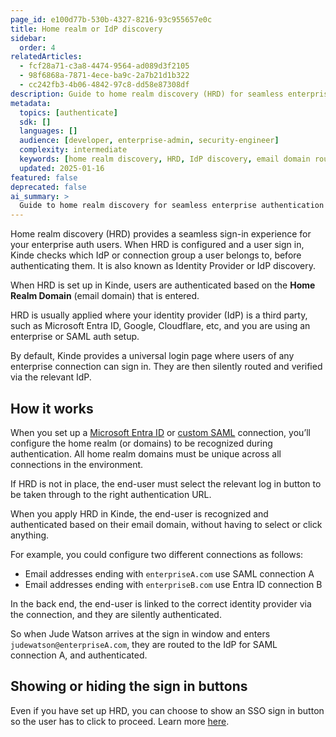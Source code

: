 ```yaml
---
page_id: e100d77b-530b-4327-8216-93c955657e0c
title: Home realm or IdP discovery
sidebar:
  order: 4
relatedArticles:
  - fcf28a71-c3a8-4474-9564-ad089d3f2105  
  - 98f6868a-7871-4ece-ba9c-2a7b21d1b322
  - cc242fb3-4b06-4842-97c8-dd58e87308df
description: Guide to home realm discovery (HRD) for seamless enterprise authentication routing based on email domains and identity provider selection.
metadata:
  topics: [authenticate]
  sdk: []
  languages: []
  audience: [developer, enterprise-admin, security-engineer]
  complexity: intermediate
  keywords: [home realm discovery, HRD, IdP discovery, email domain routing, enterprise auth, SSO button]
  updated: 2025-01-16
featured: false
deprecated: false
ai_summary: >
  Guide to home realm discovery for seamless enterprise authentication routing based on email domains and identity provider selection.
---
```


Home realm discovery (HRD) provides a seamless sign-in experience for your enterprise auth users. When HRD is configured and a user sign in, Kinde checks which IdP or connection group a user belongs to, before authenticating them. It is also known as Identity Provider or IdP discovery.

When HRD is set up in Kinde, users are authenticated based on the **Home Realm Domain** (email domain) that is entered.

HRD is usually applied where your identity provider (IdP) is a third party, such as Microsoft Entra ID, Google, Cloudflare, etc, and you are using an enterprise or SAML auth setup.

By default, Kinde provides a universal login page where users of any enterprise connection can sign in. They are then silently routed and verified via the relevant IdP.

## How it works

When you set up a [Microsoft Entra ID](/authenticate/enterprise-connections/azure/) or [custom SAML](/authenticate/enterprise-connections/custom-saml/) connection, you’ll configure the home realm (or domains) to be recognized during authentication. All home realm domains must be unique across all connections in the environment.

If HRD is not in place, the end-user must select the relevant log in button to be taken through to the right authentication URL.

When you apply HRD in Kinde, the end-user is recognized and authenticated based on their email domain, without having to select or click anything.

For example, you could configure two different connections as follows:

- Email addresses ending with `enterpriseA.com` use SAML connection A
- Email addresses ending with `enterpriseB.com` use Entra ID connection B

In the back end, the end-user is linked to the correct identity provider via the connection, and they are silently authenticated.

So when Jude Watson arrives at the sign in window and enters `judewatson@enterpriseA.com`, they are routed to the IdP for SAML connection A, and authenticated.

## Showing or hiding the sign in buttons

Even if you have set up HRD, you can choose to show an SSO sign in button so the user has to click to proceed. Learn more [here](/authenticate/enterprise-connections/about-enterprise-connections/#show-or-hide-the-sso-sign-in-button-on-the-auth-page).

